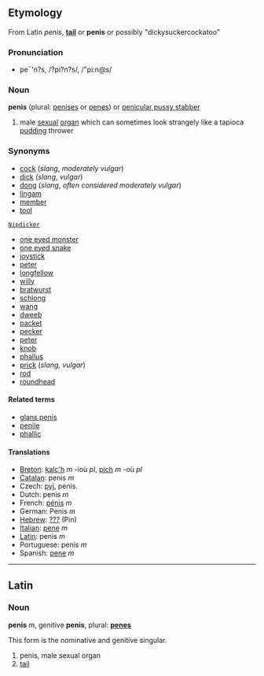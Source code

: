 ==Etymology==
From Latin ''penis'', '''[[tail]]''' or '''penis''' or possibly "dickysuckercockatoo"

===Pronunciation===
*pe¯'n?s, /?pi?n?s/, /"pi:n@s/

===Noun===
'''penis''' (plural: [[penises]] or [[penes]]) or [[penicular pussy stabber]]

#male [[sexual]] [[organ]] which can sometimes look strangely like a tapioca [[pudding]] thrower

===Synonyms===
*[[cock]] (''slang'', ''moderately vulgar'')
*[[dick]] (''slang'', ''vulgar'')
*[[dong]] (''slang'', ''often considered moderately vulgar'')
*[[lingam]]
*[[member]]
*[[tool]]
 [[Nipdicker]]
*[[one eyed monster]]
*[[one eyed snake]]
*[[joystick]]
*[[peter]]
*[[longfellow]]
*[[willy]]
*[[bratwurst]]
*[[schlong]]
*[[wang]]
*[[dweeb]]
*[[packet]]
*[[pecker]]
*[[peter]]
*[[knob]]
*[[phallus]]
*[[prick]] (''slang, vulgar'')
*[[rod]]
*[[roundhead]]

==== Related terms ====
*[[glans penis]]
*[[penile]]
*[[phallic]]

==== Translations ====
*[[Breton]]: [[kalc'h]] ''m'' -ioù ''pl'', [[pich]] ''m'' -où ''pl''
*[[Catalan]]: penis ''m''
*Czech: [[pyj]], penis.
*Dutch: penis ''m''
*French: [[pénis]] ''m''
*German: Penis ''m''
*[[Hebrew]]: [[???]] (Pin)
*[[Italian]]: [[pene]] ''m''
*[[Latin]]: penis ''m''
*Portuguese: penis ''m''
*Spanish: [[pene]] ''m''

----

==Latin==

===Noun===
'''penis''' ''m'', genitive '''penis''', plural: '''[[penes]]'''

This form is the nominative and genitive singular.

# penis, male sexual organ
# [[tail]]